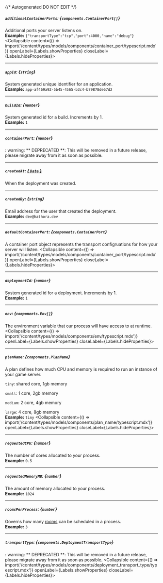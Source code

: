 {/* Autogenerated DO NOT EDIT  */}

##### `additionalContainerPorts`: *{`components.ContainerPort[]`}*
Additional ports your server listens on.
<br/>
**Example:** `{"transportType":"tcp","port":4000,"name":"debug"}`
<Collapsible content={() => import('/content/types/models/components/container_port/typescript.mdx')} openLabel={Labels.showProperties} closeLabel={Labels.hideProperties}>
</Collapsible>

---
##### `appId`: *{`string`}*
System generated unique identifier for an application.
<br/>
**Example:** `app-af469a92-5b45-4565-b3c4-b79878de67d2`

---
##### `buildId`: *{`number`}*
System generated id for a build. Increments by 1.
<br/>
**Example:** `1`

---
##### `containerPort`: *{`number`}*
: warning: \*\* DEPRECATED \*\*: This will be removed in a future release, please migrate away from it as soon as possible.

---
##### `createdAt`: [*{ `Date` }*](https://developer.mozilla.org/en-US/docs/Web/JavaScript/Reference/Global_Objects/Date)
When the deployment was created.

---
##### `createdBy`: *{`string`}*
Email address for the user that created the deployment.
<br/>
**Example:** `dev@hathora.dev`

---
##### `defaultContainerPort`: *{`components.ContainerPort`}*
A container port object represents the transport configruations for how your server will listen.
<Collapsible content={() => import('/content/types/models/components/container_port/typescript.mdx')} openLabel={Labels.showProperties} closeLabel={Labels.hideProperties}>
</Collapsible>

---
##### `deploymentId`: *{`number`}*
System generated id for a deployment. Increments by 1.
<br/>
**Example:** `1`

---
##### `env`: *{`components.Env[]`}*
The environment variable that our process will have access to at runtime.
<Collapsible content={() => import('/content/types/models/components/env/typescript.mdx')} openLabel={Labels.showProperties} closeLabel={Labels.hideProperties}>
</Collapsible>

---
##### `planName`: *{`components.PlanName`}*
A plan defines how much CPU and memory is required to run an instance of your game server.

`tiny`: shared core, 1gb memory

`small`: 1 core, 2gb memory

`medium`: 2 core, 4gb memory

`large`: 4 core, 8gb memory
<br/>
**Example:** `tiny`
<Collapsible content={() => import('/content/types/models/components/plan_name/typescript.mdx')} openLabel={Labels.showProperties} closeLabel={Labels.hideProperties}>
</Collapsible>

---
##### `requestedCPU`: *{`number`}*
The number of cores allocated to your process.
<br/>
**Example:** `0.5`

---
##### `requestedMemoryMB`: *{`number`}*
The amount of memory allocated to your process.
<br/>
**Example:** `1024`

---
##### `roomsPerProcess`: *{`number`}*
Governs how many [rooms](https://hathora.dev/docs/concepts/hathora\-entities\#room) can be scheduled in a process.
<br/>
**Example:** `3`

---
##### `transportType`: *{`components.DeploymentTransportType`}*
: warning: \*\* DEPRECATED \*\*: This will be removed in a future release, please migrate away from it as soon as possible.
<Collapsible content={() => import('/content/types/models/components/deployment_transport_type/typescript.mdx')} openLabel={Labels.showProperties} closeLabel={Labels.hideProperties}>
</Collapsible>


